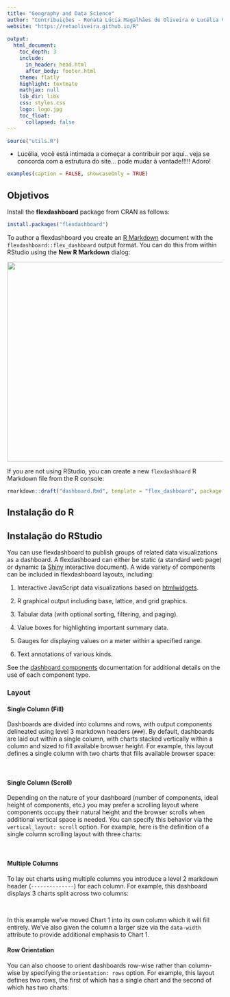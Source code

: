 ```yaml
---
title: "Geography and Data Science"
author: "Contribuições - Renata Lúcia Magalhães de Oliveira e Lucélia Viviane Vaz Raad"
website: "https://retaoliveira.github.io/R"
    
output:
  html_document:
    toc_depth: 3
    include:
      in_header: head.html
      after_body: footer.html
    theme: flatly
    highlight: textmate
    mathjax: null
    lib_dir: libs
    css: styles.css
    logo: logo.jpg
    toc_float:
      collapsed: false
---
```


```r
source("utils.R")
```

<div id="main-banner" class="row">

<div class="col-sm-8">

* Lucélia, você está intimada a começar a contribuir por aqui.. veja se concorda com a estrutura do site... pode mudar à vontade!!!!!  Adoro! 

</div>

</div>

```r
examples(caption = FALSE, showcaseOnly = TRUE)
```

## Objetivos

Install the **flexdashboard** package from CRAN as follows:

```r
install.packages("flexdashboard")
```

To author a flexdashboard you create an [R Markdown](http://rmarkdown.rstudio.com) document with the `flexdashboard::flex_dashboard` output format. You can do this from within RStudio using the **New R Markdown** dialog:

![](images/NewRMarkdown.png){width=579 height=465}

If you are not using RStudio, you can create a new `flexdashboard` R Markdown file from the R console:

```r
rmarkdown::draft("dashboard.Rmd", template = "flex_dashboard", package = "flexdashboard")
```

## Instalação do R

## Instalação do RStudio

You can use flexdashboard to publish groups of related data visualizations as a dashboard. A flexdashboard can either be static (a standard web page) or dynamic (a [Shiny](http://shiny.rstudio.com) interactive document). A wide variety of components can be included in flexdashboard layouts, including:

1. Interactive JavaScript data visualizations based on [htmlwidgets](http://www.htmlwidgets.org). 

2. R graphical output including base, lattice, and grid graphics. 

3. Tabular data (with optional sorting, filtering, and paging).

4. Value boxes for highlighting important summary data. 

5. Gauges for displaying values on a meter within a specified range.

6. Text annotations of various kinds.

See the [dashboard components](using.html#components) documentation for additional details on the use of each component type.

### Layout

#### Single Column (Fill)

Dashboards are divided into columns and rows, with output components delineated using level 3 markdown headers (`###`). By default, dashboards are laid out within a single column, with charts  stacked vertically within a column and sized to fill available browser height. For example, this layout defines a single column with two charts that fills available browser space:

<div class="row">

<div class="col-md-5">
<div id="singlecolumn"></div>
<script type="text/javascript">loadSnippet('singlecolumn')</script>
</div>

<div class="col-md-7">
<div height="420px" width="100%">
<img class="holder" data-src="holder.js/100px210?size=28&amp;text=Chart 1">
<img class="holder" data-src="holder.js/100px210?size=28&amp;text=Chart 2">
</div>
</div>

</div>

#### Single Column (Scroll)

Depending on the nature of your dashboard (number of components, ideal height of components, etc.) you may prefer a scrolling layout where components occupy their natural height and the browser scrolls when additional vertical space is needed. You can specify this behavior via the `vertical_layout: scroll` option. For example, here is the definition of a single column scrolling layout with three charts:

<div class="row">

<div class="col-md-5">
<div id="singlecolumnscroll"></div>
<script type="text/javascript">loadSnippet('singlecolumnscroll')</script>
</div>

<div class="col-md-7">
<div height="470px" width="100%">
<img class="holder" data-src="holder.js/100px157?size=28&amp;text=Chart 1">
<img class="holder" data-src="holder.js/100px157?size=28&amp;text=Chart 2">
<img class="holder" data-src="holder.js/100px157?size=28&amp;text=Chart 3">
</div>
</div>

</div>


#### Multiple Columns

To lay out charts using multiple columns you introduce a level 2 markdown header (`--------------`) for each column. For example, this dashboard displays 3 charts split across two columns:

<div class="row">

<div class="col-md-5">
<div id="multiplecolumns"></div>
<script type="text/javascript">loadSnippet('multiplecolumns')</script>
</div>

<div class="col-md-7">
<div height="470px" width="100%">
<div style="float: left; width: 60%;">
<img class="holder" data-src="holder.js/100px470?size=28&amp;text=Chart 1">
</div>
<div style="margin-left: 60%;">
<img class="holder" data-src="holder.js/100px235?size=28&amp;text=Chart 2">
<img class="holder" data-src="holder.js/100px235?size=28&amp;text=Chart 3">
</div>
</div>
</div>

</div>

In this example we've moved Chart 1 into its own column which it will fill entirely. We've also given the column a larger size via the `data-width` attribute to provide additional emphasis to Chart 1.

#### Row Orientation

You can also choose to orient dashboards row-wise rather than column-wise by specifying the `orientation: rows` option. For example, this layout defines two rows, the first of which has a single chart and the second of which has two charts:

<div class="row">

<div class="col-md-5">
<div id="roworientation-home"></div>
<script type="text/javascript">loadSnippet('roworientation-home')</script>
</div>

<div class="col-md-7">
<div height="496px" width="100%">
<img class="holder" data-src="holder.js/100px250?size=28&amp;text=Chart 1">
<div>
<div style="float: left; width: 50%;">
<img class="holder" data-src="holder.js/100px250?size=28&amp;text=Chart 2">
</div>
<div style="margin-left: 50%;">
<img class="holder" data-src="holder.js/100px250?size=28&amp;text=Chart 3">
</div>
</div>
</div>
</div>

</div>


